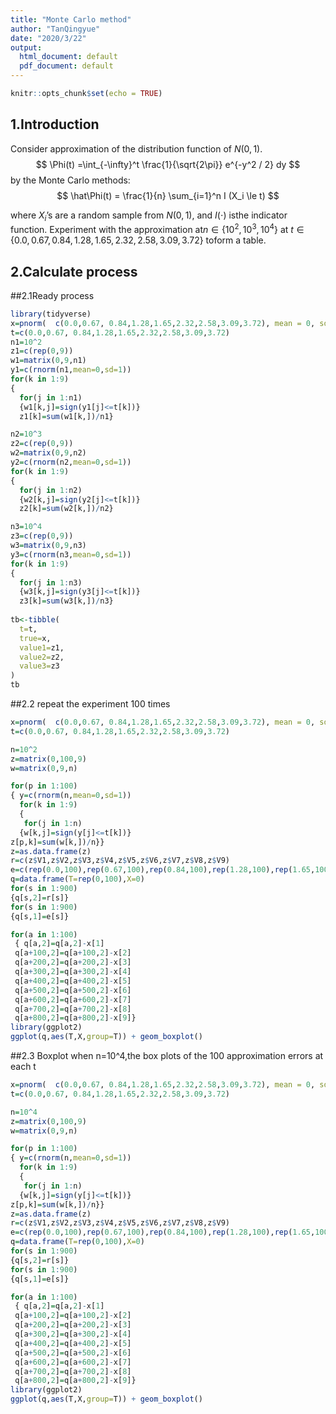 ```yaml
---
title: "Monte Carlo method"
author: "TanQingyue"
date: "2020/3/22"
output:
  html_document: default
  pdf_document: default
---
```


```r
knitr::opts_chunk$set(echo = TRUE)
```

## 1.Introduction
Consider approximation of the distribution function of $N(0, 1)$.
$$
\Phi(t) =\int_{-\infty}^t \frac{1}{\sqrt{2\pi}} e^{-y^2 / 2} dy
$$
by the Monte Carlo methods:
$$
\hat\Phi(t) = \frac{1}{n} \sum_{i=1}^n I (X_i \le  t)
$$

where $X_i$'s are a random sample from $N(0, 1)$, and $I(\cdot)$ isthe indicator function. Experiment with the approximation at$n \in \{10^2, 10^3, 10^4\}$ at
$t \in \{0.0, 0.67, 0.84, 1.28, 1.65, 2.32, 2.58, 3.09, 3.72\}$ toform a table.

## 2.Calculate process
##2.1Ready process
```r
library(tidyverse)
x=pnorm(  c(0.0,0.67, 0.84,1.28,1.65,2.32,2.58,3.09,3.72), mean = 0, sd = 1, lower.tail = TRUE, log.p = FALSE )
t=c(0.0,0.67, 0.84,1.28,1.65,2.32,2.58,3.09,3.72)
n1=10^2
z1=c(rep(0,9))
w1=matrix(0,9,n1)
y1=c(rnorm(n1,mean=0,sd=1))
for(k in 1:9)
{
  for(j in 1:n1)
  {w1[k,j]=sign(y1[j]<=t[k])}
  z1[k]=sum(w1[k,])/n1}

n2=10^3
z2=c(rep(0,9))
w2=matrix(0,9,n2)
y2=c(rnorm(n2,mean=0,sd=1))
for(k in 1:9)
{
  for(j in 1:n2)
  {w2[k,j]=sign(y2[j]<=t[k])}
  z2[k]=sum(w2[k,])/n2}

n3=10^4
z3=c(rep(0,9))
w3=matrix(0,9,n3)
y3=c(rnorm(n3,mean=0,sd=1))
for(k in 1:9)
{
  for(j in 1:n3)
  {w3[k,j]=sign(y3[j]<=t[k])}
  z3[k]=sum(w3[k,])/n3}
  
tb<-tibble(
  t=t,
  true=x,
  value1=z1,
  value2=z2,
  value3=z3
)  
tb
```

##2.2 repeat the experiment 100 times

```R
x=pnorm(  c(0.0,0.67, 0.84,1.28,1.65,2.32,2.58,3.09,3.72), mean = 0, sd = 1, lower.tail = TRUE, log.p = FALSE )
t=c(0.0,0.67, 0.84,1.28,1.65,2.32,2.58,3.09,3.72)

n=10^2
z=matrix(0,100,9)
w=matrix(0,9,n)

for(p in 1:100)
{ y=c(rnorm(n,mean=0,sd=1))
  for(k in 1:9)
  {
   for(j in 1:n)
  {w[k,j]=sign(y[j]<=t[k])}
z[p,k]=sum(w[k,])/n}}
z=as.data.frame(z)
r=c(z$V1,z$V2,z$V3,z$V4,z$V5,z$V6,z$V7,z$V8,z$V9)
e=c(rep(0.0,100),rep(0.67,100),rep(0.84,100),rep(1.28,100),rep(1.65,100),rep(2.32,100),rep(2.58,100),rep(3.09,100),rep(3.72,100))
q=data.frame(T=rep(0,100),X=0)
for(s in 1:900)
{q[s,2]=r[s]}
for(s in 1:900)
{q[s,1]=e[s]}

for(a in 1:100)
 { q[a,2]=q[a,2]-x[1]
 q[a+100,2]=q[a+100,2]-x[2]
 q[a+200,2]=q[a+200,2]-x[3]
 q[a+300,2]=q[a+300,2]-x[4]
 q[a+400,2]=q[a+400,2]-x[5]
 q[a+500,2]=q[a+500,2]-x[6]
 q[a+600,2]=q[a+600,2]-x[7]
 q[a+700,2]=q[a+700,2]-x[8]
 q[a+800,2]=q[a+800,2]-x[9]}
library(ggplot2)
ggplot(q,aes(T,X,group=T)) + geom_boxplot()
```

##2.3 Boxplot
when n=10^4,the box plots of the 100 approximation errors at each t
```r
x=pnorm(  c(0.0,0.67, 0.84,1.28,1.65,2.32,2.58,3.09,3.72), mean = 0, sd = 1)
t=c(0.0,0.67, 0.84,1.28,1.65,2.32,2.58,3.09,3.72)

n=10^4
z=matrix(0,100,9)
w=matrix(0,9,n)

for(p in 1:100)
{ y=c(rnorm(n,mean=0,sd=1))
  for(k in 1:9)
  {
   for(j in 1:n)
  {w[k,j]=sign(y[j]<=t[k])}
z[p,k]=sum(w[k,])/n}}
z=as.data.frame(z)
r=c(z$V1,z$V2,z$V3,z$V4,z$V5,z$V6,z$V7,z$V8,z$V9)
e=c(rep(0.0,100),rep(0.67,100),rep(0.84,100),rep(1.28,100),rep(1.65,100),rep(2.32,100),rep(2.58,100),rep(3.09,100),rep(3.72,100))
q=data.frame(T=rep(0,100),X=0)
for(s in 1:900)
{q[s,2]=r[s]}
for(s in 1:900)
{q[s,1]=e[s]}

for(a in 1:100)
 { q[a,2]=q[a,2]-x[1]
 q[a+100,2]=q[a+100,2]-x[2]
 q[a+200,2]=q[a+200,2]-x[3]
 q[a+300,2]=q[a+300,2]-x[4]
 q[a+400,2]=q[a+400,2]-x[5]
 q[a+500,2]=q[a+500,2]-x[6]
 q[a+600,2]=q[a+600,2]-x[7]
 q[a+700,2]=q[a+700,2]-x[8]
 q[a+800,2]=q[a+800,2]-x[9]}
library(ggplot2)
ggplot(q,aes(T,X,group=T)) + geom_boxplot()
```
